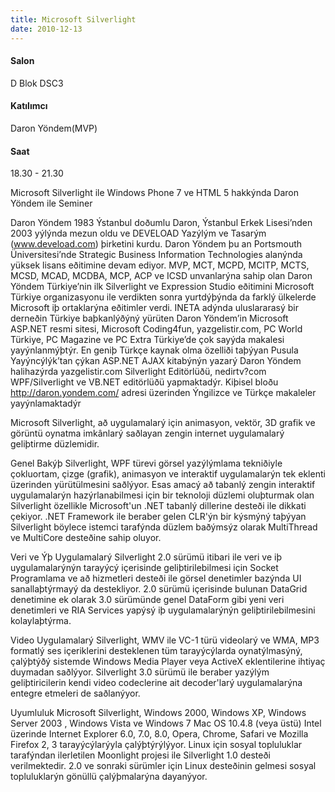 ```yaml
---
title: Microsoft Silverlight
date: 2010-12-13
---
```


#### Salon
D Blok DSC3

#### Katılımcı
Daron Yöndem(MVP)

#### Saat
18.30 - 21.30

Microsoft Silverlight ile Windows Phone 7 ve HTML 5 hakkýnda Daron Yöndem ile Seminer 

Daron Yöndem
1983 Ýstanbul doðumlu Daron, Ýstanbul Erkek Lisesi’nden 2003 yýlýnda mezun oldu ve DEVELOAD Yazýlým ve Tasarým (www.deveload.com) þirketini kurdu. Daron Yöndem þu an Portsmouth Üniversitesi’nde Strategic Business Information Technologies alanýnda yüksek lisans eðitimine devam ediyor. MVP, MCT, MCPD, MCITP, MCTS, MCSD, MCAD, MCDBA, MCP, ACP ve ICSD unvanlarýna sahip olan Daron Yöndem Türkiye’nin ilk Silverlight ve Expression Studio eðitimini Microsoft Türkiye organizasyonu ile verdikten sonra yurtdýþýnda da farklý ülkelerde Microsoft iþ ortaklarýna eðitimler verdi. INETA adýnda uluslararasý bir derneðin Türkiye baþkanlýðýný yürüten Daron Yöndem’in Microsoft ASP.NET resmi sitesi, Microsoft Coding4fun, yazgelistir.com, PC World Türkiye, PC Magazine ve PC Extra Türkiye’de çok sayýda makalesi yayýnlanmýþtýr. En geniþ Türkçe kaynak olma özelliði taþýyan Pusula Yayýncýlýk’tan çýkan ASP.NET AJAX kitabýnýn yazarý Daron Yöndem halihazýrda yazgelistir.com Silverlight Editörlüðü, nedirtv?com WPF/Silverlight ve VB.NET editörlüðü yapmaktadýr. Kiþisel bloðu http://daron.yondem.com/ adresi üzerinden Ýngilizce ve Türkçe makaleler yayýnlamaktadýr


Microsoft Silverlight, að uygulamalarý için animasyon, vektör, 3D grafik ve görüntü oynatma imkânlarý saðlayan zengin internet uygulamalarý geliþtirme düzlemidir.

Genel Bakýþ 
Silverlight, WPF türevi görsel yazýlýmlama tekniðiyle çokluortam, çizge (grafik), animasyon ve interaktif uygulamalarýn tek eklenti üzerinden yürütülmesini saðlýyor. Esas amacý að tabanlý zengin interaktif uygulamalarýn hazýrlanabilmesi için bir teknoloji düzlemi oluþturmak olan Silverlight özellikle Microsoft'un .NET tabanlý dillerine desteði ile dikkati çekiyor. .NET Framework ile beraber gelen CLR'ýn bir kýsmýný taþýyan Silverlight böylece istemci tarafýnda düzlem baðýmsýz olarak MultiThread ve MultiCore desteðine sahip oluyor.

Veri ve Ýþ Uygulamalarý 
Silverlight 2.0 sürümü itibari ile veri ve iþ uygulamalarýnýn tarayýcý içerisinde geliþtirilebilmesi için Socket Programlama ve að hizmetleri desteði ile görsel denetimler bazýnda UI sanallaþtýrmayý da destekliyor. 2.0 sürümü içerisinde bulunan DataGrid denetimine ek olarak 3.0 sürümünde genel DataForm gibi yeni veri denetimleri ve RIA Services yapýsý iþ uygulamalarýnýn geliþtirilebilmesini kolaylaþtýrma.

Video Uygulamalarý
Silverlight, WMV ile VC-1 türü videolarý ve WMA, MP3 formatlý ses içeriklerini desteklenen tüm tarayýcýlarda oynatýlmasýný, çalýþtýðý sistemde Windows Media Player veya ActiveX eklentilerine ihtiyaç duymadan saðlýyor. Silverlight 3.0 sürümü ile beraber yazýlým geliþtiricilerin kendi video codeclerine ait decoder'larý uygulamalarýna entegre etmeleri de saðlanýyor.

Uyumluluk 
Microsoft Silverlight, Windows 2000, Windows XP, Windows Server 2003 , Windows Vista ve Windows 7 Mac OS 10.4.8 (veya üstü) Intel üzerinde Internet Explorer 6.0, 7.0, 8.0, Opera, Chrome, Safari ve Mozilla Firefox 2, 3 tarayýcýlarýyla çalýþtýrýlýyor. Linux için sosyal topluluklar tarafýndan ilerletilen Moonlight projesi ile Silverlight 1.0 desteði verilmektedir. 2.0 ve sonraki sürümler için Linux desteðinin gelmesi sosyal topluluklarýn gönüllü çalýþmalarýna dayanýyor.